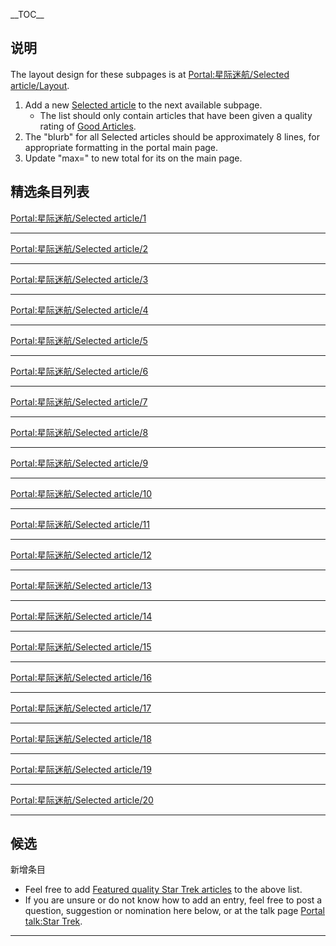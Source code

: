 __TOC__

== 说明 ==

The layout design for these subpages is at [[Portal:星际迷航/Selected_article/Layout|Portal:星际迷航/Selected article/Layout]].
# Add a new [[WP:FA|Selected article]] to the next available subpage.
#*The list should only contain articles that have been given a quality rating of [[WP:GA|Good Article]]s.
# The "blurb" for all Selected articles should be approximately 8 lines, for appropriate formatting in the portal main page.
# Update "max=" to new total for its {{tl|Random portal component}} on the main page.

== 精选条目列表 ==

[[Portal:星际迷航/Selected_article/1|Portal:星际迷航/Selected article/1]]<br />
{{Portal:星际迷航/Selected article/1}}

----

[[Portal:星际迷航/Selected_article/2|Portal:星际迷航/Selected article/2]]<br />
{{Portal:星际迷航/Selected article/2}}

----

[[Portal:星际迷航/Selected_article/3|Portal:星际迷航/Selected article/3]]<br />
{{Portal:星际迷航/Selected article/3}}

----

[[Portal:星际迷航/Selected_article/4|Portal:星际迷航/Selected article/4]]<br />
{{Portal:星际迷航/Selected article/4}}

----

[[Portal:星际迷航/Selected_article/5|Portal:星际迷航/Selected article/5]]<br />
{{Portal:星际迷航/Selected article/5}}

----

[[Portal:星际迷航/Selected_article/6|Portal:星际迷航/Selected article/6]]<br />
{{Portal:星际迷航/Selected article/6}}

----

[[Portal:星际迷航/Selected_article/7|Portal:星际迷航/Selected article/7]]<br />
{{Portal:星际迷航/Selected article/7}}

----

[[Portal:星际迷航/Selected_article/8|Portal:星际迷航/Selected article/8]]<br />
{{Portal:星际迷航/Selected article/8}}

----

[[Portal:星际迷航/Selected_article/9|Portal:星际迷航/Selected article/9]]<br />
{{Portal:星际迷航/Selected article/9}}

----

[[Portal:星际迷航/Selected_article/10|Portal:星际迷航/Selected article/10]]<br />
{{Portal:星际迷航/Selected article/10}}

----

[[Portal:星际迷航/Selected_article/11|Portal:星际迷航/Selected article/11]]<br />
{{Portal:星际迷航/Selected article/11}}

----

[[Portal:星际迷航/Selected_article/12|Portal:星际迷航/Selected article/12]]<br />
{{Portal:星际迷航/Selected article/12}}

----
[[Portal:星际迷航/Selected_article/13|Portal:星际迷航/Selected article/13]]<br />
{{Portal:星际迷航/Selected article/13}}
----
[[Portal:星际迷航/Selected_article/14|Portal:星际迷航/Selected article/14]]<br />
{{Portal:星际迷航/Selected article/14}}

----

[[Portal:星际迷航/Selected_article/15|Portal:星际迷航/Selected article/15]]<br />
{{Portal:星际迷航/Selected article/15}}
----

[[Portal:星际迷航/Selected_article/16|Portal:星际迷航/Selected article/16]]<br />
{{Portal:星际迷航/Selected article/16}}
----

[[Portal:星际迷航/Selected_article/17|Portal:星际迷航/Selected article/17]]<br />
{{Portal:星际迷航/Selected article/17}}
----

[[Portal:星际迷航/Selected_article/18|Portal:星际迷航/Selected article/18]]<br />
{{Portal:星际迷航/Selected article/18}}
----

[[Portal:星际迷航/Selected_article/19|Portal:星际迷航/Selected article/19]]<br />
{{Portal:星际迷航/Selected article/19}}
----

[[Portal:星际迷航/Selected_article/20|Portal:星际迷航/Selected article/20]]<br />
{{Portal:星际迷航/Selected article/20}}
----

== 候选 ==

;新增条目
*Feel free to add [[WP:FA|Featured quality Star Trek articles]] to the above list.
*If you are unsure or do not know how to add an entry, feel free to post a question, suggestion or nomination here below, or at the talk page [[Portal_talk:Star_Trek|Portal talk:Star Trek]].

----

<noinclude>[[Category:Star_Trek_portal|{{SUBPAGENAME}}]]</noinclude>